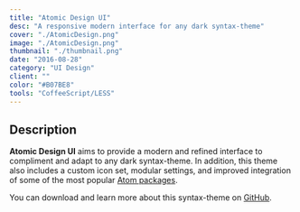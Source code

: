 ```yaml
---
title: "Atomic Design UI"
desc: "A responsive modern interface for any dark syntax-theme"
cover: "./AtomicDesign.png"
image: "./AtomicDesign.png"
thumbnail: "./thumbnail.png"
date: "2016-08-28"
category: "UI Design"
client: ""
color: "#B07BE8"
tools: "CoffeeScript/LESS"
---
```


## Description

**Atomic Design UI** aims to provide a modern and refined interface to compliment and adapt to any dark syntax-theme. In addition, this theme also includes a custom icon set, modular settings, and improved integration of some of the most popular [Atom packages](https://atom.io/packages).  

You can download and learn more about this syntax-theme on [GitHub](https://github.com/tterb/Atomic-Design-UI).  